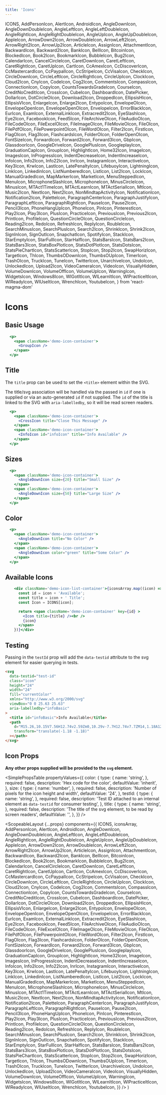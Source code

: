 ```yaml
---
title: 'Icons'
---
```


  ICONS,
  AddPersonIcon,
  AlertIcon,
  AndroidIcon,
  AngleDownIcon,
  AngleDownDoubleIcon,
  AngleLeftIcon,
  AngleLeftDoubleIcon,
  AngleRightIcon,
  AngleRightDoubleIcon,
  AngleUpIcon,
  AngleUpDoubleIcon,
  AppleIcon,
  ArrowDown2Icon,
  ArrowDoubleIcon,
  ArrowLeft2Icon,
  ArrowRight2Icon,
  ArrowUp2Icon,
  ArticleIcon,
  AssignIcon,
  AttachmentIcon,
  BackwardIcon,
  Backward2Icon,
  BankIcon,
  BellIcon,
  BitcoinIcon,
  BlockedIcon,
  Book2Icon,
  BookmarkIcon,
  BubbleIcon,
  Bug2Icon,
  CalendarIcon,
  CancelCircleIcon,
  CaretDownIcon,
  CaretLeftIcon,
  CaretRightIcon,
  CaretUpIcon,
  CartIcon,
  CcAmexIcon,
  CcDiscoverIcon,
  CcMastercardIcon,
  CcPaypalIcon,
  CcStripeIcon,
  CcVisaIcon,
  CheckIcon,
  CircleDownIcon,
  CircleLeftIcon,
  CircleRightIcon,
  CircleUpIcon,
  ClockIcon,
  Cloud2Icon,
  CnyIcon,
  CodeIcon,
  Cog2Icon,
  CommentsIcon,
  CompassIcon,
  ConnectionIcon,
  CopyIcon,
  CountsTowardsGradeIcon,
  CourseIcon,
  CreditNoCreditIcon,
  CrossIcon,
  CubeIcon,
  DashboardIcon,
  DatePicker,
  DollarIcon,
  DotCircleOIcon,
  Download2Icon,
  DroppedIcon,
  EllipsisHIcon,
  EllipsisVIcon,
  EnlargeIcon,
  Enlarge2Icon,
  EntypoIcon,
  EnvelopeOIcon,
  EnvelopeOpenIcon,
  EnvelopeOpenOIcon,
  EnvelopeIcon,
  ErrorBlackIcon,
  EurIcon,
  ExamIcon,
  ExternalLinkIcon,
  Extracredit2Icon,
  EyeSlashIcon,
  Eye2Icon,
  FacebookIcon,
  Feed5Icon,
  FileArchiveOIcon,
  FileAudioOIcon,
  FileCodeOIcon,
  FileExcelOIcon,
  FileImageOIcon,
  FileMovieOIcon,
  FileOIcon,
  FilePdfOIcon,
  FilePowerpointOIcon,
  FileWordOIcon,
  Filter2Icon,
  FirstIcon,
  FlagOIcon,
  Flag3Icon,
  FlashcardsIcon,
  FolderOIcon,
  FolderOpenOIcon,
  FontSizeIcon,
  ForwardIcon,
  Forward2Icon,
  Forward3Icon,
  GbpIcon,
  GlassdoorIcon,
  GoogleDriveIcon,
  GooglePlusIcon,
  GoogleplayIcon,
  GraduationCapIcon,
  GroupIcon,
  HighlightIcon,
  Home32Icon,
  ImageIcon,
  ImagesIcon,
  InProgressIcon,
  IndentDecreaseIcon,
  IndentIncreaseIcon,
  InfoIcon,
  Info2Icon,
  Info22Icon,
  InrIcon,
  InstagramIcon,
  InteractiveIcon,
  Key3Icon,
  KrwIcon,
  LastIcon,
  LatePenaltyIcon,
  LifebuoyIcon,
  LightningIcon,
  LinkIcon,
  LinkedinIcon,
  ListNumberedIcon,
  ListIcon,
  List2Icon,
  LockIcon,
  ManualGradedIcon,
  MapMarkerIcon,
  MarketIcon,
  MenuSteppedIcon,
  MenuIcon,
  MicrophoneSlashIcon,
  MicrophoneIcon,
  MinusCircleIcon,
  MinusIcon,
  MTAct1TimeIcon,
  MTActLearnIcon,
  MTActSerialIcon,
  MtIcon,
  Music2Icon,
  NextIcon,
  Next2Icon,
  NonMindtapActivityIcon,
  NotificationIcon,
  Notification2Icon,
  PaletteIcon,
  ParagraphCenterIcon,
  ParagraphJustifyIcon,
  ParagraphLeftIcon,
  ParagraphRightIcon,
  PauseIcon,
  Pause2Icon,
  Pencil3Icon,
  PhoneHangUpIcon,
  PhoneIcon,
  PinIcon,
  PinterestIcon,
  Play2Icon,
  Play3Icon,
  PlusIcon,
  PracticeIcon,
  PreviousIcon,
  Previous2Icon,
  PrintIcon,
  ProfileIcon,
  QuestionCircleOIcon,
  QuestionCircleIcon,
  Reading2Icon,
  RedoIcon,
  RefreshIcon,
  ReplyIcon,
  RoubleIcon,
  SearchMinusIcon,
  SearchPlusIcon,
  Search2Icon,
  ShrinkIcon,
  Shrink2Icon,
  SignInIcon,
  SignOutIcon,
  SnapchatIcon,
  SpotifyIcon,
  StackIcon,
  StarEmptyIcon,
  StarFullIcon,
  StarHalfIcon,
  StatsBarsIcon,
  StatsBars2Icon,
  StatsBars3Icon,
  StatsBoxPlotIcon,
  StatsDotPlotIcon,
  StatsDotsIcon,
  StatsPieChartIcon,
  StatsScatterIcon,
  StopIcon,
  Stop2Icon,
  SwapHorizIcon,
  TargetIcon,
  ThIcon,
  ThumbsODownIcon,
  ThumbsOUpIcon,
  TimerIcon,
  TrashOIcon,
  TruckIcon,
  TuneIcon,
  TwitterIcon,
  UnarchiveIcon,
  UndoIcon,
  UnlockedIcon,
  Upload2Icon,
  VideoCameraIcon,
  VideoIcon,
  VisuallyHidden,
  VolumeDownIcon,
  VolumeOffIcon,
  VolumeUpIcon,
  WarningIcon,
  WidgetsIcon,
  Windows8Icon,
  WlGotItIcon,
  WlLearnItIcon,
  WlPracticeItIcon,
  WlReadyIcon,
  WlUseItIcon,
  WrenchIcon,
  YoutubeIcon,
} from 'react-magma-dom'

# Icons

## Basic Usage

```.jsx
  <p>
    <span className='demo-icon-container'>
      <GroupIcon />
    </span>
  </p>
```

## Title

The `title` prop can be used to set the `<title>` element within the SVG.

The title/svg association will be handled via the passed in `id` if one is supplied or via an auto-generated `id` if not supplied. The `id` of the title is linked to the SVG with `aria-labelledby`,
so it will be read screen readers.

```.jsx
  <p>
    <span className='demo-icon-container'>
      <CrossIcon title="Close This Message" />
    </span>
    <span className='demo-icon-container'>
      <InfoIcon id="infoIcon" title="Info Available" />
    </span>
  </p>
```

## Sizes

```.jsx
  <p>
    <span className='demo-icon-container'>
      <AngleDownIcon size={20} title="Small Size" />
    </span>
    <span className='demo-icon-container'>
      <AngleDownIcon size={50} title="Large Size" />
    </span>
  </p>
```

## Color

```.jsx
  <p>
    <span className='demo-icon-container'>
      <AngleDownIcon title="No Color" />
    </span>
    <span className='demo-icon-container'>
      <AngleDownIcon color="green" title="Some Color" />
    </span>
  </p>
```

## Available Icons

```.jsx hideCode
    <div className='demo-icon-list-container'>{iconsArray.map((icon) => {
      const id = icon + 'Available';
      const title = icon + ' Title';
      const Icon = ICONS[icon];

      return <span className='demo-icon-container' key={id} >
        <Icon title={title} /><br />
        {icon}
      </span>
    })}</div>
```

## Testing

Passing in the `testId` prop will add the `data-testid` attribute to the svg element for easier querying in tests.

```html
<svg
  data-testid="test-id"
  class="icon"
  height="24"
  width="24"
  fill="currentColor"
  xmlns="http://www.w3.org/2000/svg"
  viewBox="0 0 25.63 25.63"
  aria-labelledby="infoBasic"
>
  <title id="infoBasic">Info Available</title>
  <path
    d="M15.26,10.15V7.56H12.74v2.59Zm0,10.29v-7.7H12.74v7.7ZM14,1.18A12.82,12.82,0,1,1,1.18,14,12.79,12.79,0,0,1,14,1.18Z"
    transform="translate(-1.18 -1.18)"
  ></path>
</svg>
```

## Icon Props

**Any other props supplied will be provided to the `svg` element.**

<SimplePropsTable
  propertyValues={{
    color: {
      type: {
        name: 'string',
      },
      required: false,
      description: 'Hex code for the color',
      defaultValue: 'inherit',
    },
    size: {
      type: {
        name: 'number',
      },
      required: false,
      description: 'Number of pixels for the icon height and width',
      defaultValue: '24',
    },
    testId: {
      type: {
        name: 'string',
      },
      required: false,
      description:
        'Test ID attached to an internal element as `data-testid` for consumer testing',
    },
    title: {
      type: {
        name: 'string',
      },
      required: false,
      description: 'The title of the svg element, to be read by screen readers',
      defaultValue: '',
    },
  }}
/>

  <ScopeableLayout
    {...props}
    components={{
      ICONS,
      iconsArray,
      AddPersonIcon,
      AlertIcon,
      AndroidIcon,
      AngleDownIcon,
      AngleDownDoubleIcon,
      AngleLeftIcon,
      AngleLeftDoubleIcon,
      AngleRightIcon,
      AngleRightDoubleIcon,
      AngleUpIcon,
      AngleUpDoubleIcon,
      AppleIcon,
      ArrowDown2Icon,
      ArrowDoubleIcon,
      ArrowLeft2Icon,
      ArrowRight2Icon,
      ArrowUp2Icon,
      ArticleIcon,
      AssignIcon,
      AttachmentIcon,
      BackwardIcon,
      Backward2Icon,
      BankIcon,
      BellIcon,
      BitcoinIcon,
      BlockedIcon,
      Book2Icon,
      BookmarkIcon,
      BubbleIcon,
      Bug2Icon,
      CalendarIcon,
      CancelCircleIcon,
      CaretDownIcon,
      CaretLeftIcon,
      CaretRightIcon,
      CaretUpIcon,
      CartIcon,
      CcAmexIcon,
      CcDiscoverIcon,
      CcMastercardIcon,
      CcPaypalIcon,
      CcStripeIcon,
      CcVisaIcon,
      CheckIcon,
      CircleDownIcon,
      CircleLeftIcon,
      CircleRightIcon,
      CircleUpIcon,
      ClockIcon,
      Cloud2Icon,
      CnyIcon,
      CodeIcon,
      Cog2Icon,
      CommentsIcon,
      CompassIcon,
      ConnectionIcon,
      CopyIcon,
      CountsTowardsGradeIcon,
      CourseIcon,
      CreditNoCreditIcon,
      CrossIcon,
      CubeIcon,
      DashboardIcon,
      DatePicker,
      DollarIcon,
      DotCircleOIcon,
      Download2Icon,
      DroppedIcon,
      EllipsisHIcon,
      EllipsisVIcon,
      EnlargeIcon,
      Enlarge2Icon,
      EntypoIcon,
      EnvelopeOIcon,
      EnvelopeOpenIcon,
      EnvelopeOpenOIcon,
      EnvelopeIcon,
      ErrorBlackIcon,
      EurIcon,
      ExamIcon,
      ExternalLinkIcon,
      Extracredit2Icon,
      EyeSlashIcon,
      Eye2Icon,
      FacebookIcon,
      Feed5Icon,
      FileArchiveOIcon,
      FileAudioOIcon,
      FileCodeOIcon,
      FileExcelOIcon,
      FileImageOIcon,
      FileMovieOIcon,
      FileOIcon,
      FilePdfOIcon,
      FilePowerpointOIcon,
      FileWordOIcon,
      Filter2Icon,
      FirstIcon,
      FlagOIcon,
      Flag3Icon,
      FlashcardsIcon,
      FolderOIcon,
      FolderOpenOIcon,
      FontSizeIcon,
      ForwardIcon,
      Forward2Icon,
      Forward3Icon,
      GbpIcon,
      GlassdoorIcon,
      GoogleDriveIcon,
      GooglePlusIcon,
      GoogleplayIcon,
      GraduationCapIcon,
      GroupIcon,
      HighlightIcon,
      Home32Icon,
      ImageIcon,
      ImagesIcon,
      InProgressIcon,
      IndentDecreaseIcon,
      IndentIncreaseIcon,
      InfoIcon,
      Info2Icon,
      Info22Icon,
      InrIcon,
      InstagramIcon,
      InteractiveIcon,
      Key3Icon,
      KrwIcon,
      LastIcon,
      LatePenaltyIcon,
      LifebuoyIcon,
      LightningIcon,
      LinkIcon,
      LinkedinIcon,
      ListNumberedIcon,
      ListIcon,
      List2Icon,
      LockIcon,
      ManualGradedIcon,
      MapMarkerIcon,
      MarketIcon,
      MenuSteppedIcon,
      MenuIcon,
      MicrophoneSlashIcon,
      MicrophoneIcon,
      MinusCircleIcon,
      MinusIcon,
      MTAct1TimeIcon,
      MTActLearnIcon,
      MTActSerialIcon,
      MtIcon,
      Music2Icon,
      NextIcon,
      Next2Icon,
      NonMindtapActivityIcon,
      NotificationIcon,
      Notification2Icon,
      PaletteIcon,
      ParagraphCenterIcon,
      ParagraphJustifyIcon,
      ParagraphLeftIcon,
      ParagraphRightIcon,
      PauseIcon,
      Pause2Icon,
      Pencil3Icon,
      PhoneHangUpIcon,
      PhoneIcon,
      PinIcon,
      PinterestIcon,
      Play2Icon,
      Play3Icon,
      PlusIcon,
      PracticeIcon,
      PreviousIcon,
      Previous2Icon,
      PrintIcon,
      ProfileIcon,
      QuestionCircleOIcon,
      QuestionCircleIcon,
      Reading2Icon,
      RedoIcon,
      RefreshIcon,
      ReplyIcon,
      RoubleIcon,
      SearchMinusIcon,
      SearchPlusIcon,
      Search2Icon,
      ShrinkIcon,
      Shrink2Icon,
      SignInIcon,
      SignOutIcon,
      SnapchatIcon,
      SpotifyIcon,
      StackIcon,
      StarEmptyIcon,
      StarFullIcon,
      StarHalfIcon,
      StatsBarsIcon,
      StatsBars2Icon,
      StatsBars3Icon,
      StatsBoxPlotIcon,
      StatsDotPlotIcon,
      StatsDotsIcon,
      StatsPieChartIcon,
      StatsScatterIcon,
      StopIcon,
      Stop2Icon,
      SwapHorizIcon,
      TargetIcon,
      ThIcon,
      ThumbsODownIcon,
      ThumbsOUpIcon,
      TimerIcon,
      TrashOIcon,
      TruckIcon,
      TuneIcon,
      TwitterIcon,
      UnarchiveIcon,
      UndoIcon,
      UnlockedIcon,
      Upload2Icon,
      VideoCameraIcon,
      VideoIcon,
      VisuallyHidden,
      VolumeDownIcon,
      VolumeOffIcon,
      VolumeUpIcon,
      WarningIcon,
      WidgetsIcon,
      Windows8Icon,
      WlGotItIcon,
      WlLearnItIcon,
      WlPracticeItIcon,
      WlReadyIcon,
      WlUseItIcon,
      WrenchIcon,
      YoutubeIcon,
    }}
  />
)
